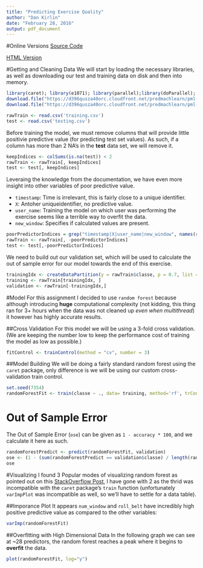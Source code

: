 ```yaml
---
title: "Predicting Exercise Quality"
author: "Dan Kirlin"
date: "February 28, 2016"
output: pdf_document
---
```


#Online Versions
[Source Code](https://github.com/NLDK/ExerciseQualityPrediction/blob/master/PredictingExerciseQuality.Rmd)

[HTML Version](http://htmlpreview.github.io/?https://github.com/NLDK/ExerciseQualityPrediction/blob/master/PredictingExerciseQuality.html)

#Getting and Cleaning Data
We will start by loading the necessary libraries, as well as downloading our test and training data on disk and then into memory.
```r
library(caret); library(e1071); library(parallel);library(doParallel);
download.file("https://d396qusza40orc.cloudfront.net/predmachlearn/pml-training.csv",destfile="training.csv",method="libcurl")
download.file("https://d396qusza40orc.cloudfront.net/predmachlearn/pml-testing.csv",destfile="testing.csv",method="libcurl")

rawTrain <- read.csv('training.csv')
test <- read.csv('testing.csv')
```

Before training the model, we must remove columns that will provide little positivie predictive value (for predicting test set values). As such, if a column has more than 2 NA's in the **test** data set, we will remove it.
```r
keepIndices <- colSums(is.na(test)) < 2
rawTrain <- rawTrain[, keepIndices]
test <- test[, keepIndices]
```

Leveraing the knowledge from the documentation, we have even more insight into other variables of poor predictive value.

* `timestamp`: Time is irrelevant, this is fairly close to a unique identifier.
* `X`: Antoher uniqueidentifier, no predictive value.
* `user_name`: Training the model on which user was performing the exercise seems like a terrible way to overfit the data.
* `new_window`: Specifies if calculated values are present.
```r
poorPredictorIndices = grep("timestamp|X|user_name|new_window", names(rawTrain))
rawTrain <- rawTrain[, -poorPredictorIndices]
test <- test[,-poorPredictorIndices]
```

We need to build out our validation set, which will be used to calculate the out of sample error for our model towards the end of this exercise.
```r
trainingIdx <- createDataPartition(y = rawTrain$classe, p = 0.7, list = FALSE)
training <- rawTrain[trainingIdx, ]
validation <- rawTrain[-trainingIdx,]
```

#Model
For this assignment I decided to use `random forest` because although introducing **huge** computational complexity (not kidding, this thing ran for 3+ hours when the data was not cleaned up *even when multithread*) it however has highly accurate results.

##Cross Validation
For this model we will be using a 3-fold cross validation. (We are keeping the number low to keep the performance cost of training the model as low as possible.)
```r
fitControl <- trainControl(method = "cv", number = 3)
```
##Model Building
We will be doing a fairly standard random forest using the `caret` package, only difference is we will be using our custom cross-validation train control.
```r
set.seed(7354)
randomForestFit <- train(classe ~ ., data= training, method='rf', trControl=fitControl, importance = TRUE)
```

# Out of Sample Error
The Out of Sample Error (`ose`) can be given as `1 - accuracy * 100`, and we calculate it here as such.
```r
randomForestPredict <- predict(randomForestFit, validation)
ose <- (1 - (sum(randomForestPredict == validation$classe) / length(randomForestPredict))) * 100
ose
```

#Visualizing
I found 3 Popular modes of visualizing random forest as pointed out on this [StackOverflow Post](http://stats.stackexchange.com/questions/2344/best-way-to-present-a-random-forest-in-a-publication), I have gone with 2 as the thrid was incompatible with the `caret` package's `train` function (unfortunately `varImpPlot` was incompatible as well, so we'll have to settle for a data table).

##Imporance Plot
It appears `num_window` and `roll_belt` have incredibly high positive predictive value as compared to the other variables:
```r
varImp(randomForestFit)
```

##Overfitting with High Dimensional Data
In the following graph we can see at ~28 predictors, the random forest reaches a peak where it begins to **overfit** the data.
```r
plot(randomForestFit, log="y")
```

